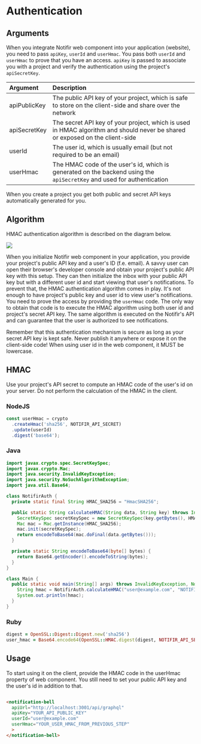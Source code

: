 
# Authentication

## Arguments

When you integrate Notifir web component into your application (website), you need to pass `apiKey`, `userId` and `userHmac`. You pass both `userId` and `userHmac` to prove that you have an access. `apiKey` is passed to associate you with a project and verify the authentication using the project's `apiSecretKey`.

| Argument     | Description                                                                                                                  |
| :----------- | :--------------------------------------------------------------------------------------------------------------------------- |
| apiPublicKey | The public API key of your project, which is safe to store on the client-side and share over the network                     |
| apiSecretKey | The secret API key of your project, which is used in HMAC algorithm and should never be shared or exposed on the client-side |
| userId       | The user id, which is usually email (but not required to be an email)                                                        |
| userHmac     | The HMAC code of the user's id, which is generated on the backend using the `apiSecretKey` and used for authentication       |

When you create a project you get both public and secret API keys automatically generated for you.

## Algorithm

HMAC authentication algorithm is described on the diagram below.

<img src="/docs/02_hmac_concept.png" />

When you initialize Notifir web component in your application, you provide your project's public API key and a user's ID (f.e. email). A savvy user can open their browser's developer console and obtain your project's public API key with this setup. They can then initialize the inbox with your public API key but with a different user id and start viewing that user's notifications. To prevent that, the HMAC authentication algorithm comes in play. It's not enough to have project's public key and user id to view user's notifications. You need to prove the access by providing the `userHmac` code. The only way to obtain that code is to execute the HMAC algorithm using both user id and project's secret API key. The same algorithm is executed on the Notifir's API and can guarantee that the user is authorized to see notifications.

<Callout emoji="🔑">
  Remember that this authentication mechanism is secure as long as your secret API key is kept safe. Never publish it anywhere or expose it on the client-side code!
</Callout>

<Callout>
  When using user id in the web component, it MUST be lowercase.
</Callout>

## HMAC

Use your project's API secret to compute an HMAC code of the user's id on your server. Do not perform the calculation of the HMAC in the client.

### NodeJS

```js
const userHmac = crypto
  .createHmac('sha256', NOTIFIR_API_SECRET)
  .update(userId)
  .digest('base64');
```

### Java

```java
import javax.crypto.spec.SecretKeySpec;
import javax.crypto.Mac;
import java.security.InvalidKeyException;
import java.security.NoSuchAlgorithmException;
import java.util.Base64;

class NotifirAuth {
  private static final String HMAC_SHA256 = "HmacSHA256";

  public static String calculateHMAC(String data, String key) throws InvalidKeyException, NoSuchAlgorithmException {
    SecretKeySpec secretKeySpec = new SecretKeySpec(key.getBytes(), HMAC_SHA256);
    Mac mac = Mac.getInstance(HMAC_SHA256);
    mac.init(secretKeySpec);
    return encodeToBase64(mac.doFinal(data.getBytes()));
  }

  private static String encodeToBase64(byte[] bytes) {
    return Base64.getEncoder().encodeToString(bytes);
  }
}

class Main {
  public static void main(String[] args) throws InvalidKeyException, NoSuchAlgorithmException {
    String hmac = NotifirAuth.calculateHMAC("user@example.com", "NOTIFIR_API_SECRET");
    System.out.println(hmac);
  }
}
```

### Ruby

```rb
digest = OpenSSL::Digest::Digest.new('sha256')
user_hmac = Base64.encode64(OpenSSL::HMAC.digest(digest, NOTIFIR_API_SECRET, user_id))
```

## Usage

To start using it on the client, provide the HMAC code in the userHmac property of web component. You still need to set your public API key and the user's id in addition to that.

```html

<notification-bell 
  apiUrl="http://localhost:3001/api/graphql"
  apiKey="YOUR_API_PUBLIC_KEY"
  userId="user@example.com"
  userHmac="YOUR_USER_HMAC_FROM_PREVIOUS_STEP"
  >
</notification-bell>
```
